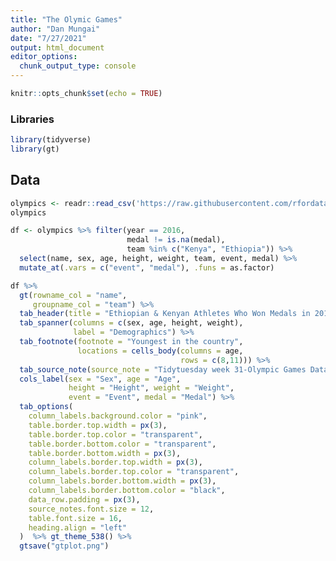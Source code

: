 ```yaml
---
title: "The Olymic Games"
author: "Dan Mungai"
date: "7/27/2021"
output: html_document
editor_options: 
  chunk_output_type: console
---
```


```r
knitr::opts_chunk$set(echo = TRUE)
```
### Libraries
```r
library(tidyverse)
library(gt)
```

## Data
```r
olympics <- readr::read_csv('https://raw.githubusercontent.com/rfordatascience/tidytuesday/master/data/2021/2021-07-27/olympics.csv')
olympics
```

```r
df <- olympics %>% filter(year == 2016, 
                          medal != is.na(medal),
                          team %in% c("Kenya", "Ethiopia")) %>% 
  select(name, sex, age, height, weight, team, event, medal) %>% 
  mutate_at(.vars = c("event", "medal"), .funs = as.factor)
```

```r
df %>% 
  gt(rowname_col = "name",
     groupname_col = "team") %>% 
  tab_header(title = "Ethiopian & Kenyan Athletes Who Won Medals in 2016 Olympics") %>% 
  tab_spanner(columns = c(sex, age, height, weight),
              label = "Demographics") %>% 
  tab_footnote(footnote = "Youngest in the country",
               locations = cells_body(columns = age, 
                                      rows = c(8,11))) %>% 
  tab_source_note(source_note = "Tidytuesday week 31-Olympic Games Dataset") %>% 
  cols_label(sex = "Sex", age = "Age", 
             height = "Height", weight = "Weight", 
             event = "Event", medal = "Medal") %>% 
  tab_options(
    column_labels.background.color = "pink",
    table.border.top.width = px(3),
    table.border.top.color = "transparent",
    table.border.bottom.color = "transparent",
    table.border.bottom.width = px(3),
    column_labels.border.top.width = px(3),
    column_labels.border.top.color = "transparent",
    column_labels.border.bottom.width = px(3),
    column_labels.border.bottom.color = "black",
    data_row.padding = px(3),
    source_notes.font.size = 12,
    table.font.size = 16,
    heading.align = "left"
  )  %>% gt_theme_538() %>% 
  gtsave("gtplot.png")

  
```

